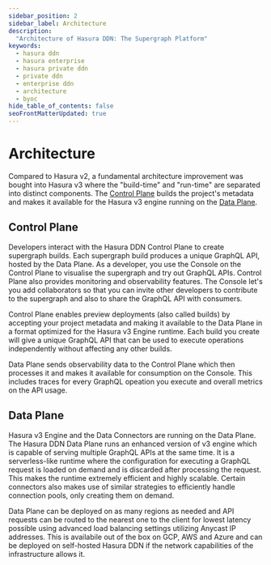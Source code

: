 ```yaml
---
sidebar_position: 2
sidebar_label: Architecture
description:
  "Architecture of Hasura DDN: The Supergraph Platform"
keywords:
  - hasura ddn
  - hasura enterprise
  - hasura private ddn
  - private ddn
  - enterprise ddn
  - architecture
  - byoc
hide_table_of_contents: false
seoFrontMatterUpdated: true
---
```



# Architecture

Compared to Hasura v2, a fundamental architecture improvement was bought into 
Hasura v3 where the "build-time" and "run-time" are separated into distinct 
components. The [Control Plane](#control-plane) builds the project's 
metadata and makes it available for the Hasura v3 engine running on the 
[Data Plane](#data-plane).


<Thumbnail src="/img/deployment/control_plane.png" alt="Control Plane" />


## Control Plane

Developers interact with the Hasura DDN Control Plane to create supergraph builds.
Each supergraph build produces a unique GraphQL API, hosted by the Data Plane.
As a developer, you use the Console on the Control Plane to visualise the
supergraph and try out GraphQL APIs. Control Plane also provides monitoring and
observability features. The Console let's you add collaborators so that you can
invite other developers to contribute to the supergraph and also to share the 
GraphQL API with consumers.


Control Plane enables preview deployments (also called builds) by accepting your
project metadata and making it available to the Data Plane in a format optimized
for the Hasura v3 Engine runtime. Each build you create will give a unique GraphQL
API that can be used to execute operations independently without affecting any
other builds.

Data Plane sends observability data to the Control Plane which then processes it 
and makes it available for consumption on the Console. This includes traces for 
every GraphQL opeation you execute and overall metrics on the API usage.

## Data Plane

Hasura v3 Engine and the Data Connectors are running on the Data Plane. 
The Hasura DDN Data Plane runs an enhanced version of v3 engine which is capable
of serving multiple GraphQL APIs at the same time. It is a serverless-like
runtime where the configuration for executing a GraphQL request is loaded
on demand and is discarded after processing the request. This makes the
runtime extremely efficient and highly scalable.
Certain connectors also makes use of similar strategies to efficiently
handle connection pools, only creating them on demand.

Data Plane can be deployed on as many regions as needed and API requests
can be routed to the nearest one to the client for lowest latency possible
using advanced load balancing settings utilizing Anycast IP addresses.
This is availabile out of the box on GCP, AWS and Azure and can be deployed
on self-hosted Hasura DDN if the network capabilities of the infrastructure
allows it.
